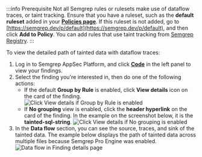 :::info Prerequisite
Not all Semgrep rules or rulesets make use of dataflow traces, or taint tracking. Ensure that you have a ruleset, such as the **default ruleset** added in your **[Policies page](https://semgrep.dev/orgs/-/policies)**. If this ruleset is not added, go to [https://semgrep.dev/p/default](https://semgrep.dev/p/default), and then click **Add to Policy**. You can add rules that use taint tracking from [Semgrep Registry](https://semgrep.dev/explore).
:::

To view the detailed path of tainted data with dataflow traces:

1. Log in to Semgrep AppSec Platform, and click **[Code](https://semgrep.dev/orgs/-/findings)** in the left panel to view your findings.
1. Select the finding you're interested in, then do one of the following actions:
   - If the default **Group by Rule** is enabled, click <i class="fa-regular fa-window-restore"></i> **View details** icon on the card of the finding.
     ![Click View details if Group by Rule is enabled](/img/cloud-platform-findings-group-by-rule-view-details.png#md-width)
   - If **No grouping** view is enabled, click the **header hyperlink** on the card of the finding. In the example on the screenshot below, it is the **tainted-sql-string**.
     ![Click View details if No grouping is enabled](/img/cloud-platform-findings-no-grouping-view-details.png#md-width)
1. In the <i class="fa-solid fa-droplet"></i> **Data flow** <i class="fa-regular fa-circle-info"></i> section, you can see the source, traces, and sink of the tainted data. The example below displays the path of tainted data across multiple files because Semgrep Pro Engine was enabled.
   ![Data flow in Finding details page](/img/cloud-platform-findings-details-data-flow.png#md-width)
